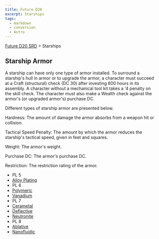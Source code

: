 ```yaml
---
title: Future D20
excerpt: Starships
tags:
  - markdown
  - conversion
  - Astro
---
```






[Future D20 SRD]( / ) > Starships




## Starship Armor


A starship can have only one type of armor installed. To surround a starship's hull in armor or to upgrade the armor, a character must succeed at a Craft (structural) check (DC 30) after investing 600 hours in its assembly. A character without a mechanical tool kit takes a '4 penalty on the skill check. The character must also make a Wealth check against the armor's (or upgraded armor's) purchase DC.


Different types of starship armor are presented below.


Hardness: The amount of damage the armor absorbs from a weapon hit or collision.


Tactical Speed Penalty: The amount by which the armor reduces the starship's tactical speed, given in feet and squares.


Weight: The armor's weight.


Purchase DC: The armor's purchase DC.


Restriction: The restriction rating of the armor.


- PL 5
- [Alloy
		    Plating](future-d20-srd-starships-starship-armor-alloy-plating)
- PL 6
- [Polymeric](future-d20-srd-starships-starship-armor-polymeric)
- [Vanadium](future-d20-srd-starships-starship-armor-vanadium)
- PL 7
- [Cerametal](future-d20-srd-starships-starship-armor-cerametal)
- [Deflective](future-d20-srd-starships-starship-armor-deflective)
- [Neutronite](future-d20-srd-starships-starship-armor-neutronite)
- PL 8
- [Ablative](future-d20-srd-starships-starship-armor-ablative)
- [Nanofluidic](future-d20-srd-starships-starship-armor-nanofluidic)



